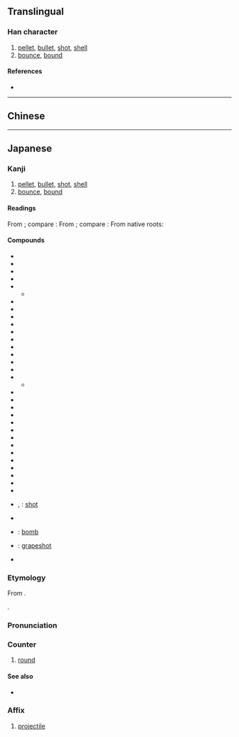 {{also|彈|弹}}
{{character info}}
==Translingual==
{{Han simplified forms|彈|弾|弹}}

===Han character===
{{Han char|rn=57|rad=弓|as=09|sn=12|four=|canj=NFWJ|ids=⿰弓単}}

# [[pellet]], [[bullet]], [[shot]], [[shell]]
# [[bounce]], [[bound]]

====References====
* {{Han ref|kx=0360.221|dkj=09836|dj=0678.100|hdz=21000.041|uh=5F3E|ud=24382}}

----

==Chinese==
{{zh-see|彈|v}}

----

==Japanese==
{{ja-kanji forms|弾|彈}}

===Kanji===
{{ja-kanji|grade=c|rs=弓09|kyu=彈}}

# [[pellet]], [[bullet]], [[shot]], [[shell]]
# [[bounce]], [[bound]]

====Readings====
From {{der|ja|ltc|-}} {{ltc-l|彈|id=1}}; compare {{cog|cmn|彈|tr=tán}}:
{{ja-readings
|goon=だん
|kanon=たん
}}
From {{der|ja|ltc|-}} {{ltc-l|彈|id=2}}; compare {{cog|cmn|彈|tr=dàn}}:
{{ja-readings
|goon=だん
|kanon=たん
}}
From native {{w|Japanese_language|Japanese}} roots:
{{ja-readings
|kun=たま-, はず-む<はづ-む, ひ-く, はじ-く, はじ-ける
|nanori=ただ
}}

====Compounds====
{{der-top|Compounds}}
* {{ja-r|弾%圧|だん%あつ}}
* {{ja-r|弾%雨|だん%う}}
* {{ja-r|弾%劾|だん%がい}}
* {{ja-r|弾%冠|だん%かん}}
* {{ja-r|弾%丸|だん%がん}}
** {{ja-r|弾%丸%黒%子|だん%がん% こく%し}}
* {{ja-r|弾%弓|だん%きゅう}}
* {{ja-r|弾%糾|だん%きゅう}}
* {{ja-r|弾%鋏|だん%きょう}}
* {{ja-r|弾%琴|だん%きん}}
* {{ja-r|弾%痕|だん%こん}}
* {{ja-r|弾%指|だん%し}}
* {{ja-r|弾%糸|だん%し}}
* {{ja-r|弾%詞|だん%し}}
* {{ja-r|弾%射|だん%しゃ}}
* {{ja-r|弾%蹴|だん%しゅう}}
* {{ja-r|弾%正|だん%じょう}}
** {{ja-r|弾%正%台|だん%じょう%だい}}
* {{ja-r|弾%正|だん%せい}}
* {{ja-r|弾%性|だん%せい}}
* {{ja-r|弾%奏|だん%そう}}
* {{ja-r|弾%倉|だん%そう}}
* {{ja-r|弾%創|だん%そう}}
* {{ja-r|弾%帯|だん%たい}}
* {{ja-r|弾%着|だん%ちゃく}}
* {{ja-r|弾%頭|だん%とう}}
* {{ja-r|弾%道|だん%どう}}
* {{ja-r|弾%文|だん%ぶん}}
* {{ja-r|弾%幕|だん%まく}}
* {{ja-r|弾%薬|だん%やく}}
* {{ja-r|弾%糧|だん%りょう}}
* {{ja-r|弾%力|だん%りょく}}
* {{ja-r|散%弾|さん%だん|rom=-}}, {{ja-r|霰%弾|さん%だん}}: [[shot]]
* {{ja-r|銃%弾|じゅう%だん}}
* {{ja-r|爆%弾|ばく%だん}}: [[bomb]]
* {{ja-r|葡%萄%弾|ぶ%どう%だん}}: [[grapeshot]]
* {{ja-r|魔%弾|ま%だん}}
{{der-bottom}}

===Etymology===
{{ja-kanjitab|だん|yomi=o}}
From {{der|ja|ltc|-}} {{ltc-l|彈}}.

{{rfe|ja|classifier is calque from European?}}.

===Pronunciation===
{{ja-pron|だん}}

===Counter===
{{ja-pos|counter|だん|hhira=だん}}

# [[round]] {{gloss|stage}}
#: {{ja-usex|[[クラウドファンディング]]第二'''弾'''|クラウドファンディング だい-に-'''だん'''|second '''round''' of crowdfunding}}

====See also====
* {{ja-r|回|かい}}

===Affix===
{{ja-pos|affix|だん|hhira=だん}}

# [[projectile]]